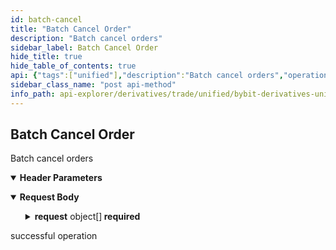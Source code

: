 ```yaml
---
id: batch-cancel
title: "Batch Cancel Order"
description: "Batch cancel orders"
sidebar_label: Batch Cancel Order
hide_title: true
hide_table_of_contents: true
api: {"tags":["unified"],"description":"Batch cancel orders","operationId":"batch-cancel","parameters":[{"name":"apiKey","in":"header","description":"A UTA sub account API key is provided by default","required":false,"schema":{"type":"string"}},{"name":"secret","in":"header","description":"A UTA sub account API key is provided by default","required":false,"schema":{"type":"string"}}],"responses":{"200":{"description":"successful operation"}},"requestBody":{"content":{"application/json":{"schema":{"type":"object","properties":{"category":{"type":"string","required":true,"enum":["linear","option"],"description":"Product type"},"request":{"type":"array","maxItems":10,"items":{"type":"object","properties":{"symbol":{"type":"string","description":"Symbol name"},"orderId":{"type":"string","description":"Either orderId or orderLinkId is required"},"orderLinkId":{"type":"string","description":"Either orderId or orderLinkId is required"}},"required":["symbol"]}}},"required":["category","request"]}}}},"method":"post","path":"/unified/v3/private/order/cancel-batch","servers":[{"url":"https://api-testnet.bybit.com","description":"Testnet server"}],"jsonRequestBodyExample":{"category":"linear","request":[{"symbol":"string","orderId":"string","orderLinkId":"string"}]},"info":{"description":"Collection of derivatives - unified margin account Restul API\n","version":"3.0.0","title":"Bybit derivatives unified margin explorer"},"postman":{"name":"Batch Cancel Order","description":{"content":"Batch cancel orders","type":"text/plain"},"url":{"path":["unified","v3","private","order","cancel-batch"],"host":["{{baseUrl}}"],"query":[],"variable":[]},"header":[{"disabled":false,"description":{"content":"A UTA sub account API key is provided by default","type":"text/plain"},"key":"apiKey","value":""},{"disabled":false,"description":{"content":"A UTA sub account API key is provided by default","type":"text/plain"},"key":"secret","value":""},{"key":"Content-Type","value":"application/json"}],"method":"POST","body":{"mode":"raw","raw":"\"\"","options":{"raw":{"language":"json"}}}}}
sidebar_class_name: "post api-method"
info_path: api-explorer/derivatives/trade/unified/bybit-derivatives-unified-margin-explorer
---
```



## Batch Cancel Order



Batch cancel orders

<details style={{"marginBottom":"1rem"}} data-collapsed={false} open={true}><summary style={{}}><strong>Header Parameters</strong></summary><div><ul><ParamsItem className={"paramsItem"} param={{"name":"apiKey","in":"header","description":"A UTA sub account API key is provided by default","required":false,"schema":{"type":"string"}}}></ParamsItem><ParamsItem className={"paramsItem"} param={{"name":"secret","in":"header","description":"A UTA sub account API key is provided by default","required":false,"schema":{"type":"string"}}}></ParamsItem></ul></div></details><MimeTabs><TabItem label={"application/json"} value={"application/json-schema"}><details style={{}} data-collapsed={false} open={true}><summary style={{"textAlign":"left"}}><strong>Request Body</strong></summary><div style={{"textAlign":"left","marginLeft":"1rem"}}></div><ul style={{"marginLeft":"1rem"}}><SchemaItem collapsible={false} name={"category"} required={true} schemaDescription={"Product type"} schemaName={"string"} qualifierMessage={"**Possible values:** [`linear`, `option`]"} defaultValue={undefined}></SchemaItem><SchemaItem collapsible={true} className={"schemaItem"}><details style={{}}><summary style={{}}><strong>request</strong><span style={{"opacity":"0.6"}}> object[]</span><strong style={{"fontSize":"var(--ifm-code-font-size)","color":"var(--openapi-required)"}}> required</strong></summary><div style={{"marginLeft":"1rem"}}><div style={{"marginTop":".5rem","marginBottom":".5rem"}}>

**Possible values:** `<= 10`

</div><SchemaItem collapsible={false} name={"symbol"} required={true} schemaDescription={"Symbol name"} schemaName={"string"} qualifierMessage={undefined} defaultValue={undefined}></SchemaItem><SchemaItem collapsible={false} name={"orderId"} required={false} schemaDescription={"Either orderId or orderLinkId is required"} schemaName={"string"} qualifierMessage={undefined} defaultValue={undefined}></SchemaItem><SchemaItem collapsible={false} name={"orderLinkId"} required={false} schemaDescription={"Either orderId or orderLinkId is required"} schemaName={"string"} qualifierMessage={undefined} defaultValue={undefined}></SchemaItem></div></details></SchemaItem></ul></details></TabItem></MimeTabs><div><ApiTabs><TabItem label={"200"} value={"200"}><div>

successful operation

</div><div></div></TabItem></ApiTabs></div>
      